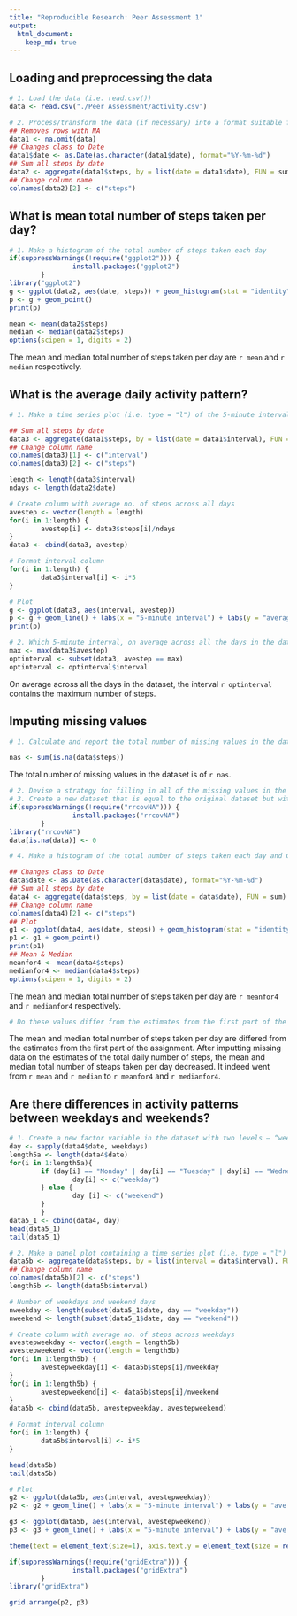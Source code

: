```yaml
---
title: "Reproducible Research: Peer Assessment 1"
output: 
  html_document:
    keep_md: true
---
```



## Loading and preprocessing the data

```r
# 1. Load the data (i.e. read.csv())
data <- read.csv("./Peer Assessment/activity.csv")

# 2. Process/transform the data (if necessary) into a format suitable for your analysis
## Removes rows with NA 
data1 <- na.omit(data)
## Changes class to Date
data1$date <- as.Date(as.character(data1$date), format="%Y-%m-%d")
## Sum all steps by date
data2 <- aggregate(data1$steps, by = list(date = data1$date), FUN = sum)
## Change column name
colnames(data2)[2] <- c("steps")
```

## What is mean total number of steps taken per day?

```r
# 1. Make a histogram of the total number of steps taken each day
if(suppressWarnings(!require("ggplot2"))) {
                install.packages("ggplot2")
        }
library("ggplot2")
g <- ggplot(data2, aes(date, steps)) + geom_histogram(stat = "identity")
p <- g + geom_point()
print(p)
```

```r
mean <- mean(data2$steps)
median <- median(data2$steps)
options(scipen = 1, digits = 2)
```

The mean and median total number of steps taken per day are `r mean` and `r median` respectively.

## What is the average daily activity pattern?

```r
# 1. Make a time series plot (i.e. type = "l") of the 5-minute interval (x-axis) and the average number of steps taken, averaged across all days (y-axis)

## Sum all steps by date
data3 <- aggregate(data1$steps, by = list(date = data1$interval), FUN = sum)
## Change column name
colnames(data3)[1] <- c("interval")
colnames(data3)[2] <- c("steps")

length <- length(data3$interval)
ndays <- length(data2$date)

# Create column with average no. of steps across all days
avestep <- vector(length = length)
for(i in 1:length) {
        avestep[i] <- data3$steps[i]/ndays
}
data3 <- cbind(data3, avestep)

# Format interval column
for(i in 1:length) {
        data3$interval[i] <- i*5
}

# Plot 
g <- ggplot(data3, aes(interval, avestep))
p <- g + geom_line() + labs(x = "5-minute interval") + labs(y = "average number of steps taken, averaged across all days")
print(p)

# 2. Which 5-minute interval, on average across all the days in the dataset, contains the maximum number of steps?
max <- max(data3$avestep)
optinterval <- subset(data3, avestep == max)
optinterval <- optinterval$interval
```

On average across all the days in the dataset, the interval `r optinterval` contains the maximum number of steps.

## Imputing missing values

```r
# 1. Calculate and report the total number of missing values in the dataset (i.e. the total number of rows with NAs)

nas <- sum(is.na(data$steps))
```

The total number of missing values in the dataset is of `r nas`.

```r
# 2. Devise a strategy for filling in all of the missing values in the dataset. The strategy does not need to be sophisticated. For example, you could use the mean/median for that day, or the mean for that 5-minute interval, etc.
# 3. Create a new dataset that is equal to the original dataset but with the missing data filled in.
if(suppressWarnings(!require("rrcovNA"))) {
                install.packages("rrcovNA")
        }
library("rrcovNA")
data[is.na(data)] <- 0

# 4. Make a histogram of the total number of steps taken each day and Calculate and report the mean and median total number of steps taken per day. Do these values differ from the estimates from the first part of the assignment? What is the impact of imputing missing data on the estimates of the total daily number of steps?

## Changes class to Date
data$date <- as.Date(as.character(data$date), format="%Y-%m-%d")
## Sum all steps by date
data4 <- aggregate(data$steps, by = list(date = data$date), FUN = sum)
## Change column name
colnames(data4)[2] <- c("steps")
## Plot
g1 <- ggplot(data4, aes(date, steps)) + geom_histogram(stat = "identity")
p1 <- g1 + geom_point()
print(p1)
## Mean & Median
meanfor4 <- mean(data4$steps)
medianfor4 <- median(data4$steps)
options(scipen = 1, digits = 2)
```

The mean and median total number of steps taken per day are `r meanfor4` and `r medianfor4` respectively.

```r
# Do these values differ from the estimates from the first part of the assignment? What is the impact of imputing missing data on the estimates of the total daily number of steps?
```

The mean and median total number of steps taken per day are differed from the estimates from the first part of the assignment.
After imputting missing data on the estimates of the total daily number of steps, the mean and median total number of steaps taken per day decreased. It indeed went from `r mean` and `r median` to `r meanfor4` and `r medianfor4`.


## Are there differences in activity patterns between weekdays and weekends?

```r
# 1. Create a new factor variable in the dataset with two levels – “weekday” and “weekend” indicating whether a given date is a weekday or weekend day.
day <- sapply(data4$date, weekdays)
length5a <- length(data4$date)
for(i in 1:length5a){
        if (day[i] == "Monday" | day[i] == "Tuesday" | day[i] == "Wednesday" | day[i] == "Thursday" | day[i] == "Friday")  {
                day[i] <- c("weekday")
        } else {
                day [i] <- c("weekend")
        }
        }
data5_1 <- cbind(data4, day)
head(data5_1)
tail(data5_1)

# 2. Make a panel plot containing a time series plot (i.e. type = "l") of the 5-minute interval (x-axis) and the average number of steps taken, averaged across all weekday days or weekend days (y-axis). See the README file in the GitHub repository to see an example of what this plot should look like using simulated data.
data5b <- aggregate(data$steps, by = list(interval = data$interval), FUN = sum)
## Change column name
colnames(data5b)[2] <- c("steps")
length5b <- length(data5b$interval)

# Number of weekdays and weekend days
nweekday <- length(subset(data5_1$date, day == "weekday"))
nweekend <- length(subset(data5_1$date, day == "weekend"))

# Create column with average no. of steps across weekdays
avestepweekday <- vector(length = length5b)
avestepweekend <- vector(length = length5b)
for(i in 1:length5b) {
        avestepweekday[i] <- data5b$steps[i]/nweekday
}
for(i in 1:length5b) {
        avestepweekend[i] <- data5b$steps[i]/nweekend
}
data5b <- cbind(data5b, avestepweekday, avestepweekend)

# Format interval column
for(i in 1:length) {
        data5b$interval[i] <- i*5
}

head(data5b)
tail(data5b)

# Plot
g2 <- ggplot(data5b, aes(interval, avestepweekday))
p2 <- g2 + geom_line() + labs(x = "5-minute interval") + labs(y = "ave. # of steps, averaged across all weekday days")

g3 <- ggplot(data5b, aes(interval, avestepweekend))
p3 <- g3 + geom_line() + labs(x = "5-minute interval") + labs(y = "ave. # of steps, averaged across all weekend days")

theme(text = element_text(size=1), axis.text.y = element_text(size = rel(1))) 

if(suppressWarnings(!require("gridExtra"))) {
                install.packages("gridExtra")
        }
library("gridExtra")

grid.arrange(p2, p3)





```